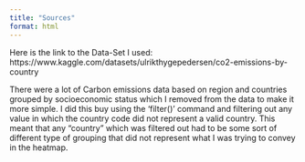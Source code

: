 ```yaml
---
title: "Sources"
format: html
---
```

Here is the link to the Data-Set I used: https://www.kaggle.com/datasets/ulrikthygepedersen/co2-emissions-by-country

There were a lot of Carbon emissions data based on region and countries grouped by socioeconomic status which I removed from the data to make it more simple. I did this buy using the 'filter()' command and filtering out any value in which the country code did not represent a valid country. This meant that any "country" which was filtered out had to be some sort of different type of grouping that did not represent what I was trying to convey in the heatmap.